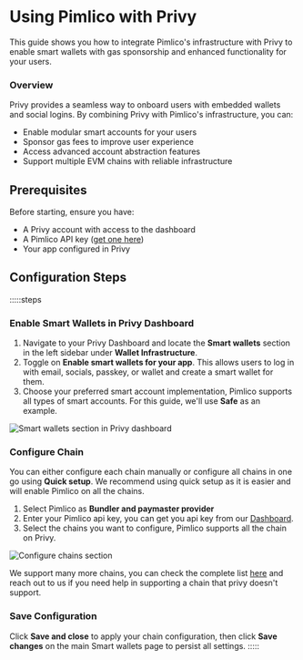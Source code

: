 # Using Pimlico with Privy

This guide shows you how to integrate Pimlico's infrastructure with Privy to enable smart wallets with gas sponsorship and enhanced functionality for your users.

### Overview

Privy provides a seamless way to onboard users with embedded wallets and social logins. By combining Privy with Pimlico's infrastructure, you can:

- Enable modular smart accounts for your users
- Sponsor gas fees to improve user experience
- Access advanced account abstraction features
- Support multiple EVM chains with reliable infrastructure

## Prerequisites

Before starting, ensure you have:

- A Privy account with access to the dashboard
- A Pimlico API key ([get one here](https://dashboard.pimlico.io))
- Your app configured in Privy

## Configuration Steps

:::::steps
### Enable Smart Wallets in Privy Dashboard
1. Navigate to your Privy Dashboard and locate the **Smart wallets** section in the left sidebar under **Wallet Infrastructure**.
2. Toggle on **Enable smart wallets for your app**. This allows users to log in with email, socials, passkey, or wallet and create a smart wallet for them.
3. Choose your preferred smart account implementation, Pimlico supports all types of smart accounts. For this guide, we'll use **Safe** as an example.

![Smart wallets section in Privy dashboard](/privy-integration.png)

### Configure Chain 
You can either configure each chain manually or configure all chains in one go using **Quick setup**. We recommend using quick setup as it is easier and will enable Pimlico on all the chains.

1. Select Pimlico as **Bundler and paymaster provider**
2. Enter your Pimlico api key, you can get you api key from our [Dashboard](https://dashboard.pimlico.io/apikeys).
3. Select the chains you want to configure, Pimlico supports all the chain on Privy.

![Configure chains section](/privy-chain-configuration.png)

We support many more chains, you can check the complete list [here](http://localhost:5173/guides/supported-chains) and reach out to us if you need help in supporting a chain that privy doesn't support.

### Save Configuration
Click **Save and close** to apply your chain configuration, then click **Save changes** on the main Smart wallets page to persist all settings.
:::::